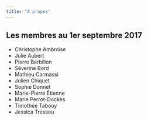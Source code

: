 ```yaml
---
title: "À propos"
---
```


## Les membres au 1er septembre 2017

  - Christophe Ambroise
  - Julie Aubert
  - Pierre Barbillon
  - Séverine Bord
  - Mathieu Carmassi
  - Julien Chiquet
  - Sophie Donnet
  - Marie-Pierre Étienne
  - Marie Perrot-Dockès
  - Timothée Tabouy
  - Jessica Tressou
  